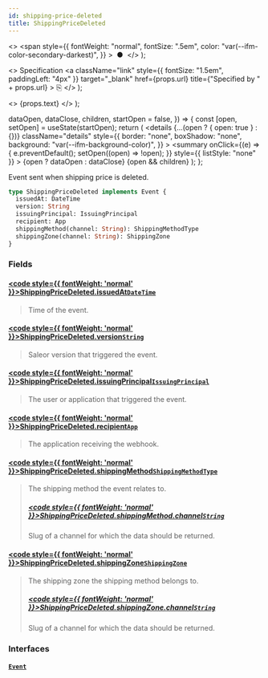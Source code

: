 ```yaml
---
id: shipping-price-deleted
title: ShippingPriceDeleted
---
```


  <>
    <span
      style={{
        fontWeight: "normal",
        fontSize: ".5em",
        color: "var(--ifm-color-secondary-darkest)",
      }}
    >
      &nbsp;●&nbsp;
    </span>
  </>
);

  <>
    Specification
    <a
      className="link"
      style={{ fontSize: "1.5em", paddingLeft: "4px" }}
      target="\_blank"
      href={props.url}
      title={"Specified by " + props.url}
    >
      ⎘
    </a>
  </>
);

  <>
    <span className={props.class}>{props.text}</span>
  </>
);


  dataOpen,
  dataClose,
  children,
  startOpen = false,
}) => {
  const [open, setOpen] = useState(startOpen);
  return (
    <details
      {...(open ? { open: true } : {})}
      className="details"
      style={{
        border: "none",
        boxShadow: "none",
        background: "var(--ifm-background-color)",
      }}
    >
      <summary
        onClick={(e) => {
          e.preventDefault();
          setOpen((open) => !open);
        }}
        style={{ listStyle: "none" }}
      >
        {open ? dataOpen : dataClose}
      </summary>
      {open && children}
    </details>
  );
};

Event sent when shipping price is deleted.

<Badge text="Added in Saleor 3.2" class="secondary margin-bottom--sm" />

```graphql
type ShippingPriceDeleted implements Event {
  issuedAt: DateTime
  version: String
  issuingPrincipal: IssuingPrincipal
  recipient: App
  shippingMethod(channel: String): ShippingMethodType
  shippingZone(channel: String): ShippingZone
}
```

### Fields

#### [<code style={{ fontWeight: 'normal' }}>ShippingPriceDeleted.<b>issuedAt</b></code>](#)<Bullet />[`DateTime`](../../../api-reference/miscellaneous/scalars/date-time) <Badge class="badge badge--secondary" text="scalar"/> <Badge class="badge badge--secondary" text="miscellaneous"/>

> Time of the event.

#### [<code style={{ fontWeight: 'normal' }}>ShippingPriceDeleted.<b>version</b></code>](#)<Bullet />[`String`](../../../api-reference/miscellaneous/scalars/string) <Badge class="badge badge--secondary" text="scalar"/> <Badge class="badge badge--secondary" text="miscellaneous"/>

> Saleor version that triggered the event.

#### [<code style={{ fontWeight: 'normal' }}>ShippingPriceDeleted.<b>issuingPrincipal</b></code>](#)<Bullet />[`IssuingPrincipal`](../../../api-reference/miscellaneous/unions/issuing-principal) <Badge class="badge badge--secondary" text="union"/> <Badge class="badge badge--secondary" text="miscellaneous"/>

> The user or application that triggered the event.

#### [<code style={{ fontWeight: 'normal' }}>ShippingPriceDeleted.<b>recipient</b></code>](#)<Bullet />[`App`](../../../api-reference/apps/objects/app) <Badge class="badge badge--secondary" text="object"/> <Badge class="badge badge--secondary" text="apps"/>

> The application receiving the webhook.

#### [<code style={{ fontWeight: 'normal' }}>ShippingPriceDeleted.<b>shippingMethod</b></code>](#)<Bullet />[`ShippingMethodType`](../../../api-reference/shipping/objects/shipping-method-type) <Badge class="badge badge--secondary" text="object"/> <Badge class="badge badge--secondary" text="shipping"/>

> The shipping method the event relates to.
>
> ##### [<code style={{ fontWeight: 'normal' }}>ShippingPriceDeleted.shippingMethod.<b>channel</b></code>](#)<Bullet />[`String`](../../../api-reference/miscellaneous/scalars/string) <Badge class="badge badge--secondary" text="scalar"/> <Badge class="badge badge--secondary" text="miscellaneous"/>
>
> Slug of a channel for which the data should be returned.

#### [<code style={{ fontWeight: 'normal' }}>ShippingPriceDeleted.<b>shippingZone</b></code>](#)<Bullet />[`ShippingZone`](../../../api-reference/shipping/objects/shipping-zone) <Badge class="badge badge--secondary" text="object"/> <Badge class="badge badge--secondary" text="shipping"/>

> The shipping zone the shipping method belongs to.
>
> ##### [<code style={{ fontWeight: 'normal' }}>ShippingPriceDeleted.shippingZone.<b>channel</b></code>](#)<Bullet />[`String`](../../../api-reference/miscellaneous/scalars/string) <Badge class="badge badge--secondary" text="scalar"/> <Badge class="badge badge--secondary" text="miscellaneous"/>
>
> Slug of a channel for which the data should be returned.

### Interfaces

#### [`Event`](../../../api-reference/miscellaneous/interfaces/event) <Badge class="badge badge--secondary" text="interface"/> <Badge class="badge badge--secondary" text="miscellaneous"/>

>
